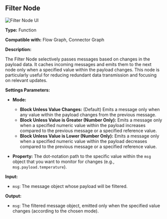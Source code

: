 
## Filter Node

<Image src="/screenshot/node-filter.png" alt="Filter Node UI" width={200} height={200}/>

**Type:** Function

**Compatible with:** Flow Graph, Connector Graph

**Description:**

The Filter Node selectively passes messages based on changes in the payload data. It caches incoming messages and emits them to the next node only when a specified value within the payload changes. This node is particularly useful for reducing redundant data transmission and focusing on relevant updates.

**Settings Parameters:**

*   **Mode:**
    *   **Block Unless Value Changes:** (Default) Emits a message only when any value within the payload changes from the previous message.
    *   **Block Unless Value is Greater (Number Only):**  Emits a message only when a specified numeric value within the payload increases compared to the previous message or a specified reference value.
    *   **Block Unless Value is Lower (Number Only):** Emits a message only when a specified numeric value within the payload decreases compared to the previous message or a specified reference value.

*   **Property:** The dot-notation path to the specific value within the `msg` object that you want to monitor for changes (e.g., `msg.payload.temperature`).

**Input:**

*   `msg`: The message object whose payload will be filtered.

**Output:**

*   `msg`: The filtered message object, emitted only when the specified value changes (according to the chosen mode).
